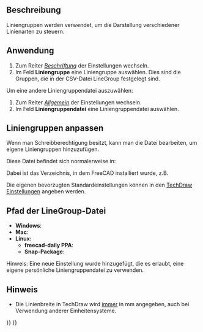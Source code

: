 <languages/>

{{Docnav/de
|[[TechDraw_CosmeticEraser/de|HilfsobjektEntfernen]]
|[[TechDraw_Templates/de|Vorlagen]]
|[[TechDraw_Workbench/de|TechDraw]]
|IconL=TechDraw_CosmeticEraser.svg
|IconR=
|IconC=Workbench_TechDraw.svg
}}

{{TOCright}}

<span id="Description"></span>
==Beschreibung==

Liniengruppen werden verwendet, um die Darstellung verschiedener Linienarten zu steuern.

<span id="Usage"></span>
==Anwendung==

# Zum Reiter ''[[TechDraw_Preferences/de#Beschriftung|Beschriftung]]'' der Einstellungen wechseln.
# Im Feld '''Liniengruppe''' eine Liniengruppe auswählen. Dies sind die Gruppen, die in der CSV-Datei LineGroup festgelegt sind.

Um eine andere Liniengruppendatei auszuwählen:
# Zum Reiter ''[[TechDraw_Preferences/de#Allgemein|Allgemein]]'' der Einstellungen wechseln.
# Im Feld '''Liniengruppendatei''' eine Liniengruppendatei auswählen.

<span id="Customizing_LineGroups"></span>
== Liniengruppen anpassen ==

Wenn man Schreibberechtigung besitzt, kann man die Datei {{incode|LineGroup.csv}} bearbeiten, um eigene Liniengruppen hinzuzufügen.

Diese Datei befindet sich normalerweise in:

{{Code|code=
$INSTALL_DIR/Mod/TechDraw/LineGroup/LineGroup.csv
}}

Dabei ist {{incode|$INSTALL_DIR}} das Verzeichnis, in dem FreeCAD installiert wurde, z.B.

{{Code|code=
/usr/share/freecad/Mod/TechDraw/LineGroup/LineGroup.csv
}}

Die eigenen bevorzugten Standardeinstellungen können in den [[TechDraw Preferences/de|TechDraw Einstellungen]] angeben werden.

<span id="LineGroup_File_Path"></span>
== Pfad der LineGroup-Datei ==

* '''Windows''': {{incode|C:\Program Files\FreeCAD\data\Mod\TechDraw\LineGroup\}}
* '''Mac''': {{incode|/Applications/FreeCAD.app/Contents/Resources/share/Mod/TechDraw/LineGroup/}}
* '''Linux''': {{{incode|/usr/share/freecad/Mod/TechDraw/LineGroup/}}}
**'''freecad-daily PPA''': {{incode|/usr/share/freecad-daily/Mod/TechDraw/LineGroup/}}
** '''Snap-Package''': {{incode|/snap/freecad/current/usr/share/Mod/TechDraw/LineGroup}}
Hinweis: Eine neue Einstellung wurde hinzugefügt, die es erlaubt, eine eigene persönliche Liniengruppendatei zu verwenden.

{{Code|code=
;FreeCAD LineGroup Definitions
;Format: *GroupName,thin,graphic,thick,extra
;thin: hidden lines
;graphic: dimensions, centerlines
;thick: visible lines
;extra: not implemented
}}

{{Code|code=
*FC 0.25mm,0.13,0.18,0.25,0.50
*FC 0.35mm,0.18,0.25,0.35,0.70
*FC 0.50mm,0.25,0.35,0.50,1.0
*FC 0.70mm,0.35,0.50,0.70,1.4
*FC 1.00mm,0.50,0.70,1.00,2.00
}}

<span id="Note"></span>
==Hinweis==

* Die Linienbreite in TechDraw wird <u>immer</u> in mm angegeben, auch bei Verwendung anderer Einheitensysteme.


{{Docnav/de
|[[TechDraw_CosmeticEraser/de|HilfsobjektEntfernen]]
|[[TechDraw_Templates/de|Vorlagen]]
|[[TechDraw_Workbench/de|TechDraw]]
|IconL=TechDraw_CosmeticEraser.svg
|IconR=
|IconC=Workbench_TechDraw.svg
}}

{{TechDraw_Tools_navi{{#translation:}}}}
{{Userdocnavi{{#translation:}}}}